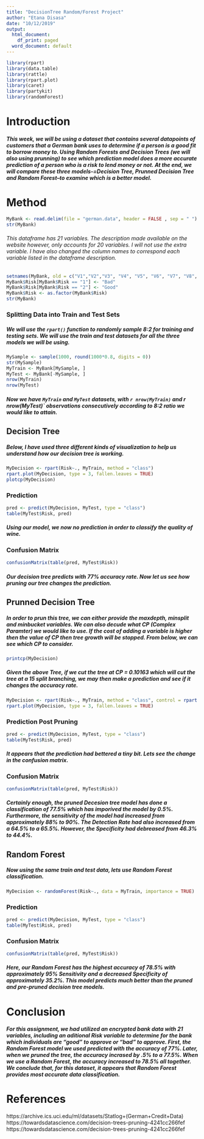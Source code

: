 ```yaml
---
title: "DecisionTree Random/Forest Project"
author: "Etana Disasa"
date: "10/12/2019"
output:
  html_document:
    df_print: paged
  word_document: default
---
```


```r
library(rpart)
library(data.table)
library(rattle)
library(rpart.plot)
library(caret)
library(partykit)
library(randomForest)
```
# Introduction
##### This week, we will be using a dataset that contains several datapoints of customers that a German bank uses to determine if a person is a good fit to borrow money to. Using Random Forests and Decision Trees (we will also using prunning) to see which prediction model does a more accurate prediction of a person who is a risk to lend money or not. At the end, we will compare these three models-=Decision Tree, Prunned Decision Tree and Random Forest--to examine which is a better model. 

# Method
```r
MyBank <- read.delim(file = "german.data", header = FALSE , sep = " ")
str(MyBank)
```

###### This dataframe has 21 variables. The description made available on the website however, only accounts for 20 variables. I will not use the extra variable. I have also changed the column names to correspond each variable listed in the dataframe description. 

```r
setnames(MyBank, old = c("V1","V2","V3", "V4", "V5", "V6", "V7", "V8", "V9", "V10", "V11", "V12", "V13", "V14", "V15", "V16", "V17", "V18", "V19", "V20", "V21"), new = c("CheckingAccount","Duration", "CreditHistory", "Purpose", "CreditAmount", "AccountBonds", "Employment", "InstallmentRate", "StatusSex", "Guarantors", "ResidenceSince", "PropertyType", "Age", "InstallmentPlans", "HousingType", "ExistingCredits", "JobType", "NoOfPeopleLiable","Telephone", "ForeignWorker", "Risk"))
MyBank$Risk[MyBank$Risk == "1"] <- "Bad"
MyBank$Risk[MyBank$Risk == "2"] <- "Good"
MyBank$Risk <- as.factor(MyBank$Risk)
str(MyBank)
```

### Splitting Data into Train and Test Sets
##### We will use the `rpart()` function to randomly sample 8:2 for training and testing sets. We will use the train and test datasets for all the three models we will be using. 
```r
MySample <- sample(1000, round(1000*0.8, digits = 0))
str(MySample)
MyTrain <- MyBank[MySample, ]
MyTest <- MyBank[-MySample, ]
nrow(MyTrain)
nrow(MyTest)
```

##### Now we have `MyTrain` and `MyTest` datasets, with `r nrow(MyTrain)` and r nrow(MyTest)` observations consecutively according to 8:2 ratio we would like to attain. 

## Decision Tree
##### Below, I have used three different kinds of visualization to help us understand how our decision tree is working. 

```r
MyDecision <- rpart(Risk~., MyTrain, method = "class")
rpart.plot(MyDecision, type = 3, fallen.leaves = TRUE)
plotcp(MyDecision)
```

### Prediction
```r
pred <- predict(MyDecision, MyTest, type = "class")
table(MyTest$Risk, pred)
```

##### Using our model, we now no prediction in order to classify the quality of wine. 
### Confusion Matrix
```r
confusionMatrix(table(pred, MyTest$Risk))
```

##### Our decision tree predicts with 77% accuracy rate. Now let us see how pruning our tree changes the prediction.

## Prunned Decision Tree
##### In order to prun this tree, we can either provide the maxdepth, minsplit and minbucket variables. We can also decude what CP (Complex Paramter) we would like to use. If the cost of adding a variable is higher then the value of CP then tree growth will be stopped. From below, we can see which CP to consider. 
```r
printcp(MyDecision)
```

##### Given the above Tree, if we cut the tree at CP = 0.10163 which will cut the tree at a 15 split branching, we may then make a prediction and see if it changes the accuracy rate. 
```r
MyDecision <- rpart(Risk~., MyTrain, method = "class", control = rpart.control(cp = 0.010163))
rpart.plot(MyDecision, type = 3, fallen.leaves = TRUE)
```

### Prediction Post Pruning
```r
pred <- predict(MyDecision, MyTest, type = "class")
table(MyTest$Risk, pred)
```

##### It appears that the prediction had bettered a tiny bit. Lets see the change in the confusion matrix. 
### Confusion Matrix
```r
confusionMatrix(table(pred, MyTest$Risk))
```

##### Certainly enough, the pruned Decesion tree model has done a classification of 77.5% which has imporived the model by 0.5%. Furthermore, the sensitivity of the model had increased from approximately 88% to 90%. The Detection Rate had also increased from a 64.5% to a 65.5%. However, the Specificity had debreased from 46.3% to 44.4%. 

## Random Forest

##### Now using the same train and test data, lets use Random Forest classification. 
```r
MyDecision <- randomForest(Risk~., data = MyTrain, importance = TRUE)
```

### Prediction

```r
pred <- predict(MyDecision, MyTest, type = "class")
table(MyTest$Risk, pred)
```

### Confusion Matrix
```r
confusionMatrix(table(pred, MyTest$Risk))
```

##### Here, our Random Forest has the highest accuracy of 78.5% with approximately 95% Sensitivity and a decreased Specificity of approximately 35.2%. This model predicts much better than the pruned and pre-pruned decision tree models. 


# Conclusion
##### For this assignment, we had utilized an encrypted bank data with 21 variables, including an aditional Risk variable to determine for the bank which individuals are "good" to approve or "bad" to approve. First, the Random Forest model we used predicted with the accuracy of 77%. Later, when we pruned the tree, the accuracy incrased by .5% to a 77.5%. When we use a Random Forest, the accuracy increased to 78.5% all together. We conclude that, for this dataset, it appears that Random Forest provides most accurate data classification. 


# References
https://archive.ics.uci.edu/ml/datasets/Statlog+(German+Credit+Data)<br>
https://towardsdatascience.com/decision-trees-pruning-4241cc266fef<br>
https://towardsdatascience.com/decision-trees-pruning-4241cc266fef<br>

